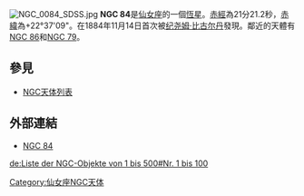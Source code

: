 [[File:NGC_0084_SDSS.jpg|thumb]]
'''NGC 84'''是[[仙女座|仙女座]]的一個[[恆星|恆星]]。[[赤經|赤經]]為21分21.2秒，[[赤緯|赤緯]]為+22°37'09"。在1884年11月14日首次被[[纪尧姆·比古尔丹|纪尧姆·比古尔丹]]發現。鄰近的天體有[[NGC_86|NGC 86]]和[[NGC_79|NGC 79]]。

== 參見 ==
*[[NGC天体列表|NGC天体列表]]

== 外部連結 ==
* [https://web.archive.org/web/20040907002248/http://www.seds.org/~spider/ngc/ngc_fr.cgi?84 NGC 84]

{{Catalogs|NGC=84}}

[[Category:仙女座NGC天体|Category:仙女座NGC天体]]

[[de:Liste_der_NGC-Objekte_von_1_bis_500#Nr._1_bis_100|de:Liste der NGC-Objekte von 1 bis 500#Nr. 1 bis 100]]
